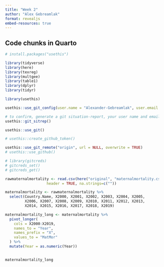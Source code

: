 ```yaml
---
title: "Week 2"
author: "Alex Gebreamlak"
format: revealjs
embed-resources: true
---
```



## Code chunks in Quarto

```r
# install.packages("usethis")
```

```r
library(tidyverse)
library(here)
library(texreg)
library(multgee)
library(table1)
library(dplyr)
library(tidyr)
```

```r
library(usethis) 

usethis::use_git_config(user.name = "Alexander-Gebreamlak", user.email = "alex.gebreamlak@mail.utoronto.ca")

# to confirm, generate a git situation-report, your user name and email should appear under Git config (global)
usethis::git_sitrep()
```


```r
usethis::use_git()
```

```r
# usethis::create_github_token()
```


```r
usethis::use_git_remote("origin", url = NULL, overwrite = TRUE)
# usethis::use_github()
```


```r
# library(gitcreds)
# gitcreds_set()
# gitcreds_get()
```


```r

rawmaternalmortality <- read.csv(here("original", "maternalmortality.csv"), 
                   header = TRUE, na.strings=c(""))

maternalmortality <- rawmaternalmortality %>%
  select(Country.Name, X2000, X2001, X2002, X2003, X2004, X2005, 
         X2006, X2007, X2008, X2009, X2010, X2011, X2012, X2013, 
         X2014, X2015, X2016, X2017, X2018, X2019)

maternalmortality_long <- maternalmortality %>%
  pivot_longer(
    cols = X2000:X2019,         
    names_to = "Year",          
    names_prefix = "X",         
    values_to = "MatMor"        
  ) %>%
  mutate(Year = as.numeric(Year)) 
  

maternalmortality_long
```


```r
```


```r
```


